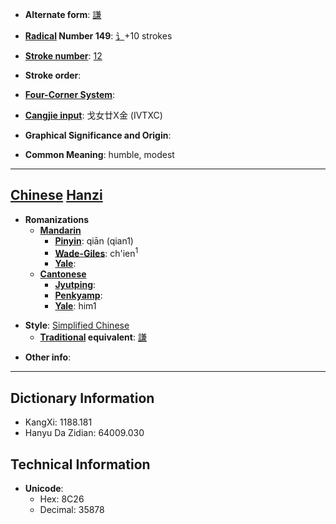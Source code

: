 * '''Alternate form''': [[謙]]

* '''[[Wiktionary:Chinese radical index| Radical]] Number 149''': [[Wiktionary:Chinese radical index 讠|讠]]+10 strokes

* '''[[Wiktionary:Chinese total strokes index|Stroke number]]''': [[Wiktionary:Chinese total strokes index 12|12]]

* '''Stroke order''': 

* '''[[Wiktionary:Chinese four corner index|Four-Corner System]]''': 

* '''[[Wiktionary:Chinese Cangjie index|Cangjie input]]''': 戈女廿X金 (IVTXC)

* '''Graphical Significance and Origin''': 

* '''Common Meaning''': humble, modest

----

== [[Chinese]] [[Hanzi]] ==

* '''Romanizations'''
** '''[[Mandarin]]'''
*** '''[[Pinyin]]''': qiān (qian1)
*** '''[[Wade-Giles]]''': ch'ien<sup>1</sup>
*** '''[[Yale]]''': 
** '''[[Cantonese]]'''
*** '''[[Jyutping]]''':
*** '''[[Penkyamp]]''': 
*** '''[[Yale]]''': him1

* '''Style''': [[Simplified Chinese]] 
** '''[[Traditional Chinese|Traditional]] equivalent''': [[謙]]

* '''Other info''': 

----

== Dictionary Information ==

* KangXi: 1188.181
* Hanyu Da Zidian: 64009.030

== Technical Information ==

* '''Unicode''':
** Hex: 8C26
** Decimal: 35878